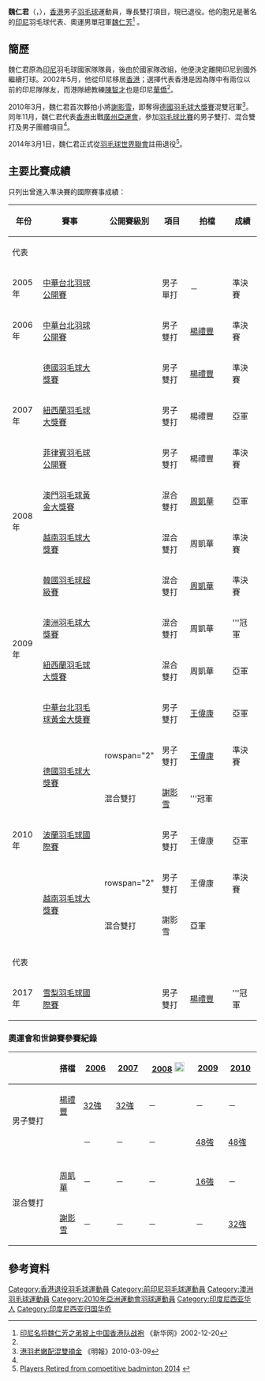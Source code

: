 {{noteTA|G1=Badminton}}
{{Infobox 羽球選手
| playername              = 魏仁君<br/>{{lang|id|Yohan Hadikusumo WIRATAMA}}
| image                   = 
| size                    = 
| caption                 = 
| birth_name              = 
| date_of_birth           = {{birth_date_and_age|1977|4|6}}<ref name="廣州亞運">[http://www.gz2010.cn/info/CHN_CHN/ZB/ZBB101A_BD@@@@@@@@@@@@@@@CHN_number=215674.html 2010年廣州亞運會官方網站 羽毛球 - 魏仁君 - 简历]</ref>
| place_of_birth          = {{INA}}
| height                  = {{height|m=1.78}}<ref name="廣州亞運"/>
| weight                  = {{weight|kg=76}}<ref name="廣州亞運"/>
| event                   = 男子雙打、混合雙打
| country                 = {{INA}}<br/>{{HKG}}<br/>{{AUS}}
| years_started           = 
| years_retired           = 
| handedness              = 右手
| coach                   = 
| highest_ranking         = 第10位（混雙-[[周凱華|周凱華]]）
| date_of_highest_ranking = 2009年第40週 <ref name="highest-ranking">[http://bwfcontent.tournamentsoftware.com/ranking/player.aspx?id=2040&player=108058 BWF World Ranking - Ranking progress of Yohan Hadikusumo WIRATAMA (7944)]{{en}}</ref>
| current_ranking         = 現已退役
| date_of_current_ranking = 
| played                  = 108勝–78負（男單）<br/>87勝–93負（男雙）<br/>56勝–42負（混雙）
| titles                  = 
| bwf_profile             = 2511182B-CDA9-48E8-B42C-B6473D72D27B
| bwf_id                  = 7944
| updated                 = 2014年9月6日
}}
{{Infobox 羽球選手
| country                 = {{AUS}}
| bwf_profile             = 95DE89A0-C17D-4C5A-B21B-EC065ED11D25
| bwf_id                  = 86435
}}
'''魏仁君'''（{{lang-id|'''Yohan Hadikusumo WIRATAMA'''}}，{{bd|1977年|4月6日}}），[[香港|香港]]男子[[羽毛球|羽毛球]]運動員，專長雙打項目，現已退役。他的胞兄是著名的[[印尼|印尼]]羽毛球代表、奧運男單冠軍[[魏仁芳|魏仁芳]]<ref name="新华网">[http://news.xinhuanet.com/nsports/2002-12/20/content_665939.htm 印尼名将魏仁芳之弟披上中国香港队战袍] {{webarchive|url=https://web.archive.org/web/20040926123137/http://news.xinhuanet.com/nsports/2002-12/20/content_665939.htm |date=2004-09-26 }}《新华网》2002-12-20</ref> 。

==簡歷==
魏仁君原為[[印尼|印尼]]羽毛球國家隊隊員，後由於國家隊改組，他便決定離開印尼到國外繼續打球。2002年5月，他從印尼移居[[香港|香港]]；選擇代表香港是因為隊中有兩位以前的印尼隊隊友，而港隊總教練[[陳智才|陳智才]]也是印尼[[華僑|華僑]]<ref name="新华网"/>。

2010年3月，魏仁君首次夥拍小將[[謝影雪|謝影雪]]，即奪得[[2010年德國羽毛球大獎賽|德國羽毛球大獎賽]]混雙冠軍<ref>[http://the-sun.on.cc/cnt/sport/20100308/00514_004.html 港羽老嫩配混雙摘金] {{Wayback|url=http://the-sun.on.cc/cnt/sport/20100308/00514_004.html |date=20100414072213 }}《明報》2010-03-09</ref>。同年11月，魏仁君代表[[2010年亞洲運動會中國香港代表團|香港]]出戰[[廣州|廣州]][[2010年亞洲運動會|亞運會]]，參加[[2010年亞洲運動會羽毛球比賽|羽毛球比賽]]的男子雙打、混合雙打及男子團體項目<ref name="廣州亞運"/>。

2014年3月1日，魏仁君正式從[[羽毛球世界聯會|羽毛球世界聯會]]註冊退役<ref>[http://www.bwfbadminton.org/file.aspx?id=545430&dl=1 Players Retired from competitive badminton 2014] {{webarchive|url=https://web.archive.org/web/20140703134543/http://www.bwfbadminton.org/file.aspx?id=545430&dl=1 |date=2014-07-03 }}{{en}}</ref>。

==主要比賽成績==
只列出曾進入準決賽的國際賽事成績：
{| class=wikitable style="text-align:center; font-size:small;" 
!width="50"|年份
!width="180"|賽事
!width="80"|公開賽級別
!width="60"|項目
!width="100"|拍檔
!width="50"|成績
|-
!colspan="6"|代表{{HKG}}
|-
!rowspan="1"|2005年
|[[2005年中華台北羽球公開賽|中華台北羽球公開賽]]
|
|男子單打
|－
|bgcolor="#b8860b"|準決賽
|-
!rowspan="1"|2006年
|[[2006年中華台北羽球公開賽|中華台北羽球公開賽]]
|
|男子雙打
|[[楊禮豐|楊禮豐]]
|bgcolor="#b8860b"|準決賽
|-
!rowspan="3"|2007年
|[[2007年德國羽毛球大獎賽|德國羽毛球大獎賽]]
|{{BWFGP}}
|男子雙打
|[[楊禮豐|楊禮豐]]
|bgcolor="#b8860b"|準決賽
|-
|[[2007年紐西蘭羽毛球大獎賽|紐西蘭羽毛球大獎賽]]
|{{BWFGP}}
|男子雙打
|楊禮豐
|bgcolor="silver"|亞軍
|-
|[[2007年菲律賓羽毛球公開賽|菲律賓羽毛球公開賽]]
|{{BWFGP}}
|男子雙打
|楊禮豐
|bgcolor="#b8860b"|準決賽
|-
!rowspan="2"|2008年
|[[2008年澳門羽毛球格蘭披治黃金大獎賽|澳門羽毛球黃金大獎賽]]
|{{BWFGPG}}
|混合雙打
|[[周凱華|周凱華]]
|bgcolor="silver"|亞軍
|-
|[[2008年越南羽毛球大獎賽|越南羽毛球大獎賽]]
|{{BWFGP}}
|混合雙打
|周凱華
|bgcolor="#b8860b"|準決賽
|-
!rowspan="4"|2009年
|[[2009年韓國羽毛球超級賽|韓國羽毛球超級賽]]
|{{BWFSS}}
|混合雙打
|[[周凱華|周凱華]]
|bgcolor="#b8860b"|準決賽
|-
|[[2009年澳洲羽毛球大獎賽|澳洲羽毛球大獎賽]]
|{{BWFGP}}
|混合雙打
|周凱華
|bgcolor="gold"|'''冠軍
|-
|[[2009年紐西蘭羽毛球大獎賽|紐西蘭羽毛球大獎賽]]
|{{BWFGP}}
|混合雙打
|周凱華
|bgcolor="silver"|亞軍
|-
|[[2009年中華台北羽球公開賽|中華台北羽毛球黃金大獎賽]]
|{{BWFGPG}}
|男子雙打
|[[王偉康|王偉康]]
|bgcolor="silver"|亞軍
|-
!rowspan="5"|2010年
|rowspan="2"|[[2010年德國羽毛球大獎賽|德國羽毛球大獎賽]]
|rowspan="2" {{BWFGP}}
|男子雙打
|[[王偉康|王偉康]]
|bgcolor="#b8860b"|準決賽
|-
|混合雙打
|[[謝影雪|謝影雪]]
|bgcolor="gold"|'''冠軍
|-
|[[2010年波蘭羽毛球國際賽|波蘭羽毛球國際賽]]
|{{BWFIC}}
|男子雙打
|王偉康
|bgcolor="silver"|亞軍
|-
|rowspan="2"|[[2010年越南羽毛球大獎賽|越南羽毛球大獎賽]]
|rowspan="2" {{BWFGP}}
|男子雙打
|王偉康
|bgcolor="#b8860b"|準決賽
|-
|混合雙打
|謝影雪
|bgcolor="silver"|亞軍
|-
!colspan="6"|代表{{AUS}}
|-
!rowspan="1"|2017年
|[[2017年雪梨羽毛球國際賽|雪梨羽毛球國際賽]]
|{{BWFIS}}
|男子雙打
|[[楊禮豐|楊禮豐]]
|bgcolor="gold"|'''冠軍
|}
{{BWF賽事級別索引}}

===奧運會和世錦賽參賽紀錄===
{| class=wikitable style="text-align:center; font-size:small;" 
!
!搭檔
!width="50"|[[2006年世界羽毛球錦標賽|2006]]
!width="50"|[[2007年世界羽毛球錦標賽|2007]]
!width="80"|[[2008年夏季奧林匹克運動會羽毛球比賽|2008]] [[File:Olympic_rings_without_rims.svg|20px]]
!width="50"|[[2009年世界羽毛球錦標賽|2009]]
!width="50"|[[2010年世界羽毛球錦標賽|2010]]
|-
!rowspan="2" width="80"|男子雙打
|align="left"|[[楊禮豐|楊禮豐]]
|[[2006年世界羽毛球錦標賽男子雙打項目|32強]]
|[[2007年世界羽毛球錦標賽男子雙打項目|32強]]
|－
|－
|－
|-
|align="left"|{{nowrap|[[王偉康|王偉康]]}}
|－
|－
|－
|[[2009年世界羽毛球錦標賽男子雙打項目|48強]]
|[[2010年世界羽毛球錦標賽男子雙打項目|48強]]
|-
|
|-
!rowspan="2" width="80"|混合雙打
|align="left"|[[周凱華|周凱華]]
|－
|－
|－
|[[2009年世界羽毛球錦標賽混合雙打項目|16強]]
|－
|-
|align="left"|[[謝影雪|謝影雪]]
|－
|－
|－
|－
|[[2010年世界羽毛球錦標賽混合雙打項目|32強]]
|}

==參考資料==
{{Reflist}}

{{DEFAULTSORT:WIRATAMA, Yohan Hadikusumo}}
[[Category:香港退役羽毛球運動員|Category:香港退役羽毛球運動員]]
[[Category:前印尼羽毛球運動員|Category:前印尼羽毛球運動員]]
[[Category:澳洲羽毛球運動員|Category:澳洲羽毛球運動員]]
[[Category:2010年亞洲運動會羽球運動員|Category:2010年亞洲運動會羽球運動員]]
[[Category:印度尼西亚华人|Category:印度尼西亚华人]]
[[Category:印度尼西亚归国华侨|Category:印度尼西亚归国华侨]]